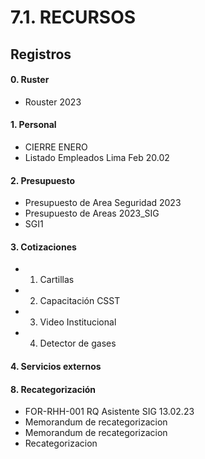 # 7.1. RECURSOS

## Registros

#### 0. Ruster
  - Rouster 2023

#### 1. Personal
  - CIERRE ENERO
  - Listado Empleados Lima Feb 20.02

#### 2. Presupuesto
  - Presupuesto de Area Seguridad 2023
  - Presupuesto de Areas 2023_SIG
  - SGI1

#### 3. Cotizaciones
  - 1. Cartillas
  - 2. Capacitación CSST
  - 3. Video Institucional
  - 4. Detector de gases

#### 4. Servicios externos

#### 8. Recategorización
  - FOR-RHH-001 RQ Asistente SIG 13.02.23
  - Memorandum de recategorizacion
  - Memorandum de recategorizacion
  - Recategorizacion  